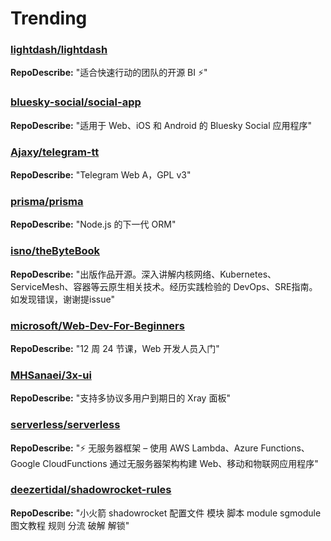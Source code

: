 # Trending

### [lightdash/lightdash](https://github.com/lightdash/lightdash)
**RepoDescribe:** "适合快速行动的团队的开源 BI ⚡️"
  

### [bluesky-social/social-app](https://github.com/bluesky-social/social-app)
**RepoDescribe:** "适用于 Web、iOS 和 Android 的 Bluesky Social 应用程序"
  

### [Ajaxy/telegram-tt](https://github.com/Ajaxy/telegram-tt)
**RepoDescribe:** "Telegram Web A，GPL v3"
  

### [prisma/prisma](https://github.com/prisma/prisma)
**RepoDescribe:** "Node.js 的下一代 ORM"
  

### [isno/theByteBook](https://github.com/isno/theByteBook)
**RepoDescribe:** "出版作品开源。深入讲解内核网络、Kubernetes、ServiceMesh、容器等云原生相关技术。经历实践检验的 DevOps、SRE指南。如发现错误，谢谢提issue"
  

### [microsoft/Web-Dev-For-Beginners](https://github.com/microsoft/Web-Dev-For-Beginners)
**RepoDescribe:** "12 周 24 节课，Web 开发人员入门"
  

### [MHSanaei/3x-ui](https://github.com/MHSanaei/3x-ui)
**RepoDescribe:** "支持多协议多用户到期日的 Xray 面板"
  

### [serverless/serverless](https://github.com/serverless/serverless)
**RepoDescribe:** "⚡ 无服务器框架 – 使用 AWS Lambda、Azure Functions、Google CloudFunctions 通过无服务器架构构建 Web、移动和物联网应用程序"
  

### [deezertidal/shadowrocket-rules](https://github.com/deezertidal/shadowrocket-rules)
**RepoDescribe:** "小火箭 shadowrocket 配置文件 模块 脚本 module sgmodule 图文教程 规则 分流 破解 解锁"
  
